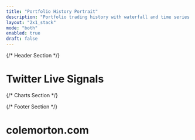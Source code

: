 ```yaml
---
title: "Portfolio History Portrait"
description: "Portfolio trading history with waterfall and time series analysis"
layout: "2x1_stack"
mode: "both"
enabled: true
draft: false
---
```


<div class="portfolio-history-portrait-dashboard">

{/* Header Section */}
<div class="dashboard-header text-center">
  <h1 class="text-4xl mt-8 font-bold text-dark dark:text-white">
    Twitter Live Signals
  </h1>
</div>

{/* Charts Section */}
<div class="grid grid-cols-1">

<ChartDisplay
  client:only="react"
  title="Closed Position PnL Waterfall"
  category="Trading Performance"
  description="Waterfall chart showing individual trade profits and losses from closed positions, sorted from highest to lowest PnL. Visualizes contribution of each trade to overall portfolio performance."
  chartType="trade-pnl-waterfall"
  titleOnly={true}
/>

<ChartDisplay
  client:only="react"
  title="Closed Position PnL Performance"
  category="Trading Performance"
  description="Multi-line time series showing cumulative PnL for each closed position, indexed to $0 at entry date. Track performance progression across the closed portfolio with individual lines for each ticker."
  chartType="closed-positions-pnl-timeseries"
  titleOnly={true}
/>

</div>

{/* Footer Section */}
<div className="dashboard-footer flex justify-center">
  <h1 className="brand-text mb-8 m-0 text-4xl font-semibold text-text-dark dark:text-darkmode-text-dark">
    colemorton.com
  </h1>
</div>

</div>